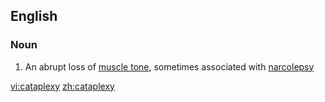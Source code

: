 ==English==

===Noun===
{{wikipedia}}
{{en-noun|cataplexies}}

#{{medicine}} An abrupt loss of [[muscle tone]], sometimes associated with [[narcolepsy]]

[[vi:cataplexy]]
[[zh:cataplexy]]